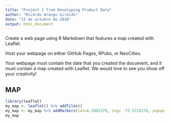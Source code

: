 ```yaml
---
title: "Project 1 from Developing Product Data"
author: "Ricardo Arango Giraldo"
date: "15 de octubre de 2018"
output: html_document
---
```


Create a web page using R Markdown that features a map created with Leaflet.

Host your webpage on either GitHub Pages, RPubs, or NeoCities.

Your webpage must contain the date that you created the document, and it must contain a map created with Leaflet. We would love to see you show off your creativity!


## MAP

```r
library(leaflet)
my_map <- leaflet() %>% addTiles() 
my_map <- my_map %>% addMarkers(lat=6.2002379, lng= -75.5725278, popup="My Office")
my_map
```


